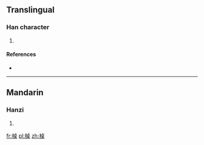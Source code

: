 ==Translingual==

===Han character===
{{Han char|rn=75|rad=木|as=10|sn=14|four=|canj=DYAD}}

# {{defn|Han|sort=木10}}

====References====
* {{Han ref|kx=0546.251|dkj=15346|hdz=21263.110|uh=69D5|ud=27093}}

----

==Mandarin==

===Hanzi===
{{cmn-hanzi|pin=[[zhuó]] ([[zhuo2]])|wg=cho<sup>2</sup>}}

# {{defn|lang=cmn|sort=木10}}

[[fr:槕]]
[[pl:槕]]
[[zh:槕]]